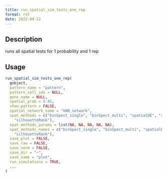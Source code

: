 ```yaml
--- 
title: run_spatial_sim_tests_one_rep 
format: rst 
date: 2022-09-22 
--- 
```


## Description

runs all spatial tests for 1 probability and 1 rep


## Usage

```r
run_spatial_sim_tests_one_rep(
  gobject,
  pattern_name = "pattern",
  pattern_cell_ids = NULL,
  gene_name = NULL,
  spatial_prob = 0.95,
  show_pattern = FALSE,
  spatial_network_name = "kNN_network",
  spat_methods = c("binSpect_single", "binSpect_multi", "spatialDE", "spark",
    "silhouetteRank"),
  spat_methods_params = list(NA, NA, NA, NA, NA),
  spat_methods_names = c("binSpect_single", "binSpect_multi", "spatialDE", "spark",
    "silhouetteRank"),
  save_plot = FALSE,
  save_raw = FALSE,
  save_norm = FALSE,
  save_dir = "~",
  save_name = "plot",
  run_simulations = TRUE,
  ...
)
```


